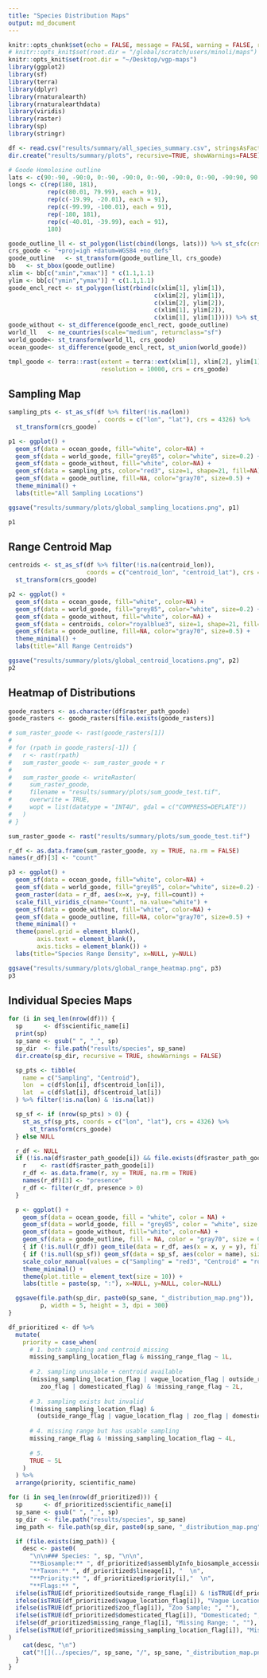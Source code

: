 ```yaml
---
title: "Species Distribution Maps"
output: md_document
---
```


```r
knitr::opts_chunk$set(echo = FALSE, message = FALSE, warning = FALSE, results = 'asis')
# knitr::opts_knit$set(root.dir = "/global/scratch/users/minoli/maps")
knitr::opts_knit$set(root.dir = "~/Desktop/vgp-maps")
library(ggplot2)
library(sf)
library(terra)
library(dplyr)
library(rnaturalearth)
library(rnaturalearthdata)
library(viridis)
library(raster)
library(sp)
library(stringr)
```

```r
df <- read.csv("results/summary/all_species_summary.csv", stringsAsFactors = FALSE)
dir.create("results/summary/plots", recursive=TRUE, showWarnings=FALSE)

```

```r
# Goode Homolosine outline
lats <- c(90:-90, -90:0, 0:-90, -90:0, 0:-90, -90:0, 0:-90, -90:90, 90:0, 0:90, 90)
longs <- c(rep(180, 181),
           rep(c(80.01, 79.99), each = 91),
           rep(c(-19.99, -20.01), each = 91),
           rep(c(-99.99, -100.01), each = 91),
           rep(-180, 181),
           rep(c(-40.01, -39.99), each = 91),
           180)

goode_outline_ll <- st_polygon(list(cbind(longs, lats))) %>% st_sfc(crs = 4326)
crs_goode <- "+proj=igh +datum=WGS84 +no_defs"
goode_outline   <- st_transform(goode_outline_ll, crs_goode)
bb   <- st_bbox(goode_outline)
xlim <- bb[c("xmin","xmax")] * c(1.1,1.1)
ylim <- bb[c("ymin","ymax")] * c(1.1,1.1)
goode_encl_rect <- st_polygon(list(rbind(c(xlim[1], ylim[1]),
                                         c(xlim[2], ylim[1]),
                                         c(xlim[2], ylim[2]),
                                         c(xlim[1], ylim[2]),
                                         c(xlim[1], ylim[1])))) %>% st_sfc(crs = crs_goode)
goode_without <- st_difference(goode_encl_rect, goode_outline)
world_ll   <- ne_countries(scale="medium", returnclass="sf")
world_goode<- st_transform(world_ll, crs_goode)
ocean_goode<- st_difference(goode_encl_rect, st_union(world_goode))

tmpl_goode <- terra::rast(extent = terra::ext(xlim[1], xlim[2], ylim[1], ylim[2]),
                          resolution = 10000, crs = crs_goode)
```

## Sampling Map

```r
sampling_pts <- st_as_sf(df %>% filter(!is.na(lon))
                         , coords = c("lon", "lat"), crs = 4326) %>%
  st_transform(crs_goode)

p1 <- ggplot() +
  geom_sf(data = ocean_goode, fill="white", color=NA) +
  geom_sf(data = world_goode, fill="grey85", color="white", size=0.2) +
  geom_sf(data = goode_without, fill="white", color=NA) +
  geom_sf(data = sampling_pts, color="red3", size=1, shape=21, fill=NA) +
  geom_sf(data = goode_outline, fill=NA, color="gray70", size=0.5) +
  theme_minimal() +
  labs(title="All Sampling Locations")

ggsave("results/summary/plots/global_sampling_locations.png", p1)

p1
```

## Range Centroid Map

```r
centroids <- st_as_sf(df %>% filter(!is.na(centroid_lon)), 
                      coords = c("centroid_lon", "centroid_lat"), crs = 4326) %>%
  st_transform(crs_goode)

p2 <- ggplot() +
  geom_sf(data = ocean_goode, fill="white", color=NA) +
  geom_sf(data = world_goode, fill="grey85", color="white", size=0.2) +
  geom_sf(data = goode_without, fill="white", color=NA) +
  geom_sf(data = centroids, color="royalblue3", size=1, shape=21, fill=NA) +
  geom_sf(data = goode_outline, fill=NA, color="gray70", size=0.5) +
  theme_minimal() +
  labs(title="All Range Centroids")

ggsave("results/summary/plots/global_centroid_locations.png", p2)
p2
```

## Heatmap of Distributions

```r
goode_rasters <- as.character(df$raster_path_goode)
goode_rasters <- goode_rasters[file.exists(goode_rasters)]

# sum_raster_goode <- rast(goode_rasters[1])
# 
# for (rpath in goode_rasters[-1]) {
#   r <- rast(rpath)
#   sum_raster_goode <- sum_raster_goode + r
# 
#   sum_raster_goode <- writeRaster(
#     sum_raster_goode,
#     filename = "results/summary/plots/sum_goode_test.tif",
#     overwrite = TRUE,
#     wopt = list(datatype = "INT4U", gdal = c("COMPRESS=DEFLATE"))
#   )
# }

sum_raster_goode <- rast("results/summary/plots/sum_goode_test.tif")

r_df <- as.data.frame(sum_raster_goode, xy = TRUE, na.rm = FALSE)
names(r_df)[3] <- "count"

p3 <- ggplot() +
  geom_sf(data = ocean_goode, fill="white", color=NA) +
  geom_sf(data = world_goode, fill="grey85", color="white", size=0.2) +
  geom_raster(data = r_df, aes(x=x, y=y, fill=count)) +
  scale_fill_viridis_c(name="Count", na.value="white") +
  geom_sf(data = goode_without, fill="white", color=NA) +
  geom_sf(data = goode_outline, fill=NA, color="gray70", size=0.5) +
  theme_minimal() +
  theme(panel.grid = element_blank(),
        axis.text = element_blank(),
        axis.ticks = element_blank()) +
  labs(title="Species Range Density", x=NULL, y=NULL)

ggsave("results/summary/plots/global_range_heatmap.png", p3)
p3
```

## Individual Species Maps

```r
for (i in seq_len(nrow(df))) {
  sp      <- df$scientific_name[i]
  print(sp)
  sp_sane <- gsub(" ", "_", sp) 
  sp_dir  <- file.path("results/species", sp_sane)
  dir.create(sp_dir, recursive = TRUE, showWarnings = FALSE)

  sp_pts <- tibble(
    name = c("Sampling", "Centroid"),
    lon  = c(df$lon[i], df$centroid_lon[i]),
    lat  = c(df$lat[i], df$centroid_lat[i])
  ) %>% filter(!is.na(lon) & !is.na(lat))

  sp_sf <- if (nrow(sp_pts) > 0) {
    st_as_sf(sp_pts, coords = c("lon", "lat"), crs = 4326) %>%
      st_transform(crs_goode)
  } else NULL

  r_df <- NULL
  if (!is.na(df$raster_path_goode[i]) && file.exists(df$raster_path_goode[i])) {
    r    <- rast(df$raster_path_goode[i])
    r_df <- as.data.frame(r, xy = TRUE, na.rm = TRUE)
    names(r_df)[3] <- "presence"
    r_df <- filter(r_df, presence > 0)
  }

  p <- ggplot() +
    geom_sf(data = ocean_goode, fill = "white", color = NA) +
    geom_sf(data = world_goode, fill = "grey85", color = "white", size = 0.2) +
    geom_sf(data = goode_without, fill="white", color=NA) +
    geom_sf(data = goode_outline, fill = NA, color = "gray70", size = 0.5) +
    { if (!is.null(r_df)) geom_tile(data = r_df, aes(x = x, y = y), fill = "chartreuse3", alpha = 0.5) } +
    { if (!is.null(sp_sf)) geom_sf(data = sp_sf, aes(color = name), size = .75, shape = 21, fill = NA) } +
    scale_color_manual(values = c("Sampling" = "red3", "Centroid" = "royalblue3")) +
    theme_minimal() +
    theme(plot.title = element_text(size = 10)) +
    labs(title = paste(sp, ":"), x=NULL, y=NULL, color=NULL)

  ggsave(file.path(sp_dir, paste0(sp_sane, "_distribution_map.png")),
         p, width = 5, height = 3, dpi = 300)
}
```

```r

df_prioritized <- df %>%
  mutate(
    priority = case_when(
      # 1. both sampling and centroid missing
      missing_sampling_location_flag & missing_range_flag ~ 1L,
      
      # 2. sampling unusable + centroid available
      (missing_sampling_location_flag | vague_location_flag | outside_range_flag |
         zoo_flag | domesticated_flag) & !missing_range_flag ~ 2L,
      
      # 3. sampling exists but invalid
      (!missing_sampling_location_flag) & 
        (outside_range_flag | vague_location_flag | zoo_flag | domesticated_flag) ~ 3L,
      
      # 4. missing range but has usable sampling
      missing_range_flag & !missing_sampling_location_flag ~ 4L,
      
      # 5.
      TRUE ~ 5L
    )
  ) %>%
  arrange(priority, scientific_name)

for (i in seq_len(nrow(df_prioritized))) {
  sp      <- df_prioritized$scientific_name[i]
  sp_sane <- gsub(" ", "_", sp)
  sp_dir  <- file.path("results/species", sp_sane)
  img_path <- file.path(sp_dir, paste0(sp_sane, "_distribution_map.png"))

  if (file.exists(img_path)) {
    desc <- paste0(
      "\n\n### Species: ", sp, "\n\n",
      "**Biosample:** ", df_prioritized$assemblyInfo_biosample_accession[i], "  \n",
      "**Taxon:** ", df_prioritized$lineage[i], "  \n",
      "**Priority:** ", df_prioritized$priority[i],"  \n",
      "**Flags:** ",
  ifelse(isTRUE(df_prioritized$outside_range_flag[i]) & !isTRUE(df_prioritized$zoo_flag[i]), "Outside Range; ", ""),
  ifelse(isTRUE(df_prioritized$vague_location_flag[i]), "Vague Location; ", ""),
  ifelse(isTRUE(df_prioritized$zoo_flag[i]), "Zoo Sample; ", ""),
  ifelse(isTRUE(df_prioritized$domesticated_flag[i]), "Domesticated; ", ""),
  ifelse(df_prioritized$missing_range_flag[i], "Missing Range; ", ""),
  ifelse(isTRUE(df_prioritized$missing_sampling_location_flag[i]), "Missing Sampling Location; ", "")
)
    cat(desc, "\n")
    cat("![](../species/", sp_sane, "/", sp_sane, "_distribution_map.png)", sep = "")
  }
}

```
